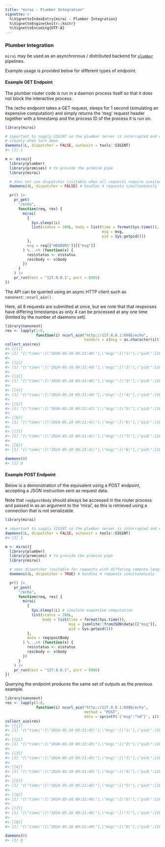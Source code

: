 ```yaml
---
title: "mirai - Plumber Integration"
vignette: >
  %\VignetteIndexEntry{mirai - Plumber Integration}
  %\VignetteEngine{knitr::knitr}
  %\VignetteEncoding{UTF-8}
---
```



### Plumber Integration

`mirai` may be used as an asynchronous / distributed backend for [`plumber`](https://www.rplumber.io/) pipelines.

Example usage is provided below for different types of endpoint.

#### Example GET Endpoint

The plumber router code is run in a daemon process itself so that it does not block the interactive process.

The /echo endpoint takes a GET request, sleeps for 1 second (simulating an expensive computation) and simply returns the 'msg' request header together with a timestamp and the process ID of the process it is run on.


``` r
library(mirai)

# important to supply SIGINT so the plumber server is interrupted and exits
# cleanly when torn down
daemons(1L, dispatcher = FALSE, autoexit = tools::SIGINT)
#> [1] 1

m <- mirai({
  library(plumber)
  library(promises) # to provide the promise pipe
  library(mirai)

  # does not use dispatcher (suitable when all requests require similar compute)
  daemons(4L, dispatcher = FALSE) # handles 4 requests simultaneously

  pr() |>
    pr_get(
      "/echo",
      function(req, res) {
        mirai(
          {
            Sys.sleep(1L)
            list(status = 200L, body = list(time = format(Sys.time()),
                                            msg = msg,
                                            pid = Sys.getpid()))
          },
          msg = req[["HEADERS"]][["msg"]]
        ) %...>% (function(x) {
          res$status <- x$status
          res$body <- x$body
        })
      }
    ) |>
    pr_run(host = "127.0.0.1", port = 8985)
})
```

The API can be queried using an async HTTP client such as `nanonext::ncurl_aio()`.

Here, all 8 requests are submitted at once, but we note that that responses have differing timestamps as only 4 can be processed at any one time (limited by the number of daemons set).

``` r
library(nanonext)
res <- lapply(1:8,
              function(i) ncurl_aio("http://127.0.0.1:8985/echo",
                                    headers = c(msg = as.character(i))))
collect_aio(res)
#> [[1]]
#> [1] "{\"time\":[\"2024-05-28 09:21:40\"],\"msg\":[\"1\"],\"pid\":[20466]}"
#> 
#> [[2]]
#> [1] "{\"time\":[\"2024-05-28 09:21:40\"],\"msg\":[\"2\"],\"pid\":[20511]}"
#> 
#> [[3]]
#> [1] "{\"time\":[\"2024-05-28 09:21:40\"],\"msg\":[\"3\"],\"pid\":[20556]}"
#> 
#> [[4]]
#> [1] "{\"time\":[\"2024-05-28 09:21:40\"],\"msg\":[\"4\"],\"pid\":[20601]}"
#> 
#> [[5]]
#> [1] "{\"time\":[\"2024-05-28 09:21:41\"],\"msg\":[\"5\"],\"pid\":[20511]}"
#> 
#> [[6]]
#> [1] "{\"time\":[\"2024-05-28 09:21:41\"],\"msg\":[\"6\"],\"pid\":[20466]}"
#> 
#> [[7]]
#> [1] "{\"time\":[\"2024-05-28 09:21:41\"],\"msg\":[\"7\"],\"pid\":[20601]}"
#> 
#> [[8]]
#> [1] "{\"time\":[\"2024-05-28 09:21:41\"],\"msg\":[\"8\"],\"pid\":[20556]}"

daemons(0)
#> [1] 0
```

#### Example POST Endpoint

Below is a demonstration of the equivalent using a POST endpoint, accepting a JSON instruction sent as request data.

Note that `req$postBody` should always be accessed in the router process and passed in as an argument to the 'mirai', as this is retrieved using a connection that is not serializable.

``` r
library(mirai)

# important to supply SIGINT so the plumber server is interrupted and exits cleanly when torn down
daemons(1L, dispatcher = FALSE, autoexit = tools::SIGINT)
#> [1] 1

m <- mirai({
  library(plumber)
  library(promises) # to provide the promise pipe
  library(mirai)

  # uses dispatcher (suitable for requests with differing compute lengths)
  daemons(4L, dispatcher = TRUE) # handles 4 requests simultaneously

  pr() |>
    pr_post(
      "/echo",
      function(req, res) {
        mirai(
          {
            Sys.sleep(1L) # simulate expensive computation
            list(status = 200L,
                 body = list(time = format(Sys.time()),
                             msg = jsonlite::fromJSON(data)[["msg"]],
                             pid = Sys.getpid()))
          },
          data = req$postBody
        ) %...>% (function(x) {
          res$status <- x$status
          res$body <- x$body
        })
      }
    ) |>
    pr_run(host = "127.0.0.1", port = 8986)
})
```

Querying the endpoint produces the same set of outputs as the previous example.

``` r
library(nanonext)
res <- lapply(1:8,
              function(i) ncurl_aio("http://127.0.0.1:8986/echo",
                                    method = "POST",
                                    data = sprintf('{"msg":"%d"}', i)))
collect_aio(res)
#> [[1]]
#> [1] "{\"time\":[\"2024-05-28 09:21:45\"],\"msg\":[\"1\"],\"pid\":[20739]}"
#> 
#> [[2]]
#> [1] "{\"time\":[\"2024-05-28 09:21:45\"],\"msg\":[\"2\"],\"pid\":[20742]}"
#> 
#> [[3]]
#> [1] "{\"time\":[\"2024-05-28 09:21:45\"],\"msg\":[\"3\"],\"pid\":[20751]}"
#> 
#> [[4]]
#> [1] "{\"time\":[\"2024-05-28 09:21:45\"],\"msg\":[\"4\"],\"pid\":[20744]}"
#> 
#> [[5]]
#> [1] "{\"time\":[\"2024-05-28 09:21:46\"],\"msg\":[\"5\"],\"pid\":[20742]}"
#> 
#> [[6]]
#> [1] "{\"time\":[\"2024-05-28 09:21:46\"],\"msg\":[\"6\"],\"pid\":[20744]}"
#> 
#> [[7]]
#> [1] "{\"time\":[\"2024-05-28 09:21:46\"],\"msg\":[\"7\"],\"pid\":[20739]}"
#> 
#> [[8]]
#> [1] "{\"time\":[\"2024-05-28 09:21:46\"],\"msg\":[\"8\"],\"pid\":[20751]}"

daemons(0)
#> [1] 0
```
